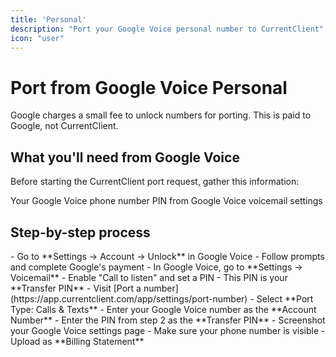 ```yaml
---
title: 'Personal'
description: "Port your Google Voice personal number to CurrentClient"
icon: "user"
---
```


# Port from Google Voice Personal

<Tip>Google charges a small fee to unlock numbers for porting. This is paid to Google, not CurrentClient.</Tip>

## What you'll need from Google Voice

Before starting the CurrentClient port request, gather this information:

<CardGroup cols={2}>
  <Card title="Account Number" icon="phone">
    Your Google Voice phone number
  </Card>
  <Card title="Transfer PIN" icon="key">
    PIN from Google Voice voicemail settings
  </Card>
</CardGroup>

## Step-by-step process

<Steps>
  <Step title="Unlock your number in Google Voice">
    - Go to **Settings → Account → Unlock** in Google Voice
    - Follow prompts and complete Google's payment
  </Step>

  <Step title="Get your Transfer PIN">
    - In Google Voice, go to **Settings → Voicemail**
    - Enable "Call to listen" and set a PIN
    - This PIN is your **Transfer PIN**
  </Step>

  <Step title="Start port request in CurrentClient">
    - Visit [Port a number](https://app.currentclient.com/app/settings/port-number)
    - Select **Port Type: Calls & Texts**
    - Enter your Google Voice number as the **Account Number**
    - Enter the PIN from step 2 as the **Transfer PIN**
  </Step>

  <Step title="Upload proof of account">
    - Screenshot your Google Voice settings page
    - Make sure your phone number is visible
    - Upload as **Billing Statement**
  </Step>
</Steps>

